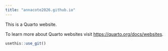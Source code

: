 ```yaml
---
title: "annacote2026.github.io"
---
```


This is a Quarto website.

To learn more about Quarto websites visit <https://quarto.org/docs/websites>.

```r
usethis::use_git()
```
